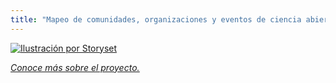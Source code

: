 ```yaml
---
title: "Mapeo de comunidades, organizaciones y eventos de ciencia abierta en latinoamérica"
---
```


[![Ilustración por Storyset](images/trabajo_en_equipo.png){fig-alt="personas trabajando en equipo de manera armoniosa" fig-align="center"}](https://storyset.com/people)

[[*Conoce más sobre el proyecto.*]{.underline}](acerca_de.qmd "Abrir página")
